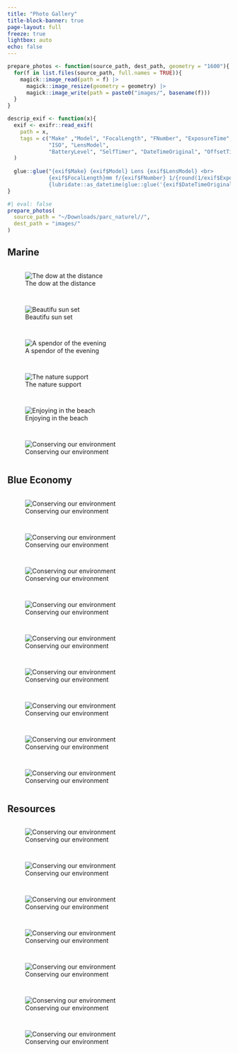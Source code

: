 ```yaml
---
title: "Photo Gallery"
title-block-banner: true
page-layout: full
freeze: true
lightbox: auto
echo: false
---
```


```r
prepare_photos <- function(source_path, dest_path, geometry = "1600"){
  for(f in list.files(source_path, full.names = TRUE)){
    magick::image_read(path = f) |>
      magick::image_resize(geometry = geometry) |>
      magick::image_write(path = paste0("images/", basename(f)))
  }
}

descrip_exif <- function(x){
  exif <- exifr::read_exif(
    path = x, 
    tags = c("Make" ,"Model", "FocalLength", "FNumber", "ExposureTime", 
             "ISO", "LensModel", 
             "BatteryLevel", "SelfTimer", "DateTimeOriginal", "OffsetTime")
  )
  
  glue::glue("{exif$Make} {exif$Model} Lens {exif$LensModel} <br>
             {exif$FocalLength}mm f/{exif$FNumber} 1/{round(1/exif$ExposureTime)} ISO {exif$ISO} <br>
             {lubridate::as_datetime(glue::glue('{exif$DateTimeOriginal} {exif$OffsetTime}'))} UTC")
}
```


```r
#| eval: false
prepare_photos(
  source_path = "~/Downloads/parc_naturel//", 
  dest_path = "images/"
)
```


## Marine

::: {style="display: grid; grid-template-columns: repeat(auto-fill, minmax(350px, 1fr));grid-gap: 1em;"}

![The dow at the distance](images/unguja/20230108_122245.jpg){description="`r descrip_exif('images/20240115_0036.jpg')`" desc-position="left" group="iceland"}


![Beautifu sun set](images/unguja/20211107_180706.jpg){description="`r descrip_exif('images/20240115_0036.jpg')`" desc-position="left" group="iceland"}

![A spendor of the evening](images/unguja/20211209_173646.jpg){description="`r descrip_exif('images/20240115_0036.jpg')`" desc-position="left" group="iceland"}

![The nature support](images/unguja/20220328_114324.jpg){description="`r descrip_exif('images/20240115_0036.jpg')`" desc-position="left" group="iceland"}



![Enjoying in the beach](images/unguja/20230805_145149.jpg){description="`r descrip_exif('images/20240115_0036.jpg')`" desc-position="left" group="iceland"}

![Conserving our environment](images/unguja/IMG-20230902-WA0027.jpg){description="`r descrip_exif('images/20240115_0036.jpg')`" desc-position="left" group="iceland"}

:::

## Blue Economy

::: {style="display: grid; grid-template-columns: repeat(auto-fill, minmax(350px, 1fr));grid-gap: 1em;"}

![Conserving our environment](images/be/20220105_102627.jpg){description="`r descrip_exif('images/20240115_0036.jpg')`" desc-position="left" group="iceland"}

![Conserving our environment](images/be/20220120_115712.jpg){description="`r descrip_exif('images/20240115_0036.jpg')`" desc-position="left" group="iceland"}

![Conserving our environment](images/be/20220411_120941.jpg){description="`r descrip_exif('images/20240115_0036.jpg')`" desc-position="left" group="iceland"}

![Conserving our environment](images/be/20220418_124014.jpg){description="`r descrip_exif('images/20240115_0036.jpg')`" desc-position="left" group="iceland"}

![Conserving our environment](images/be/20230813_150712.jpg){description="`r descrip_exif('images/20240115_0036.jpg')`" desc-position="left" group="iceland"}

![Conserving our environment](images/be/20231014_124312.jpg){description="`r descrip_exif('images/20240115_0036.jpg')`" desc-position="left" group="iceland"}

![Conserving our environment](images/be/IMG-20231006-WA0030.jpg){description="`r descrip_exif('images/20240115_0036.jpg')`" desc-position="left" group="iceland"}

![Conserving our environment](images/be/IMG-20230928-WA0014.jpg){description="`r descrip_exif('images/20240115_0036.jpg')`" desc-position="left" group="iceland"}

![Conserving our environment](images/be/IMG-20230905-WA0044.jpg){description="`r descrip_exif('images/20240115_0036.jpg')`" desc-position="left" group="iceland"}




:::

## Resources

::: {style="display: grid; grid-template-columns: repeat(auto-fill, minmax(350px, 1fr));grid-gap: 1em;"}



![Conserving our environment](images/resources/1U3A2214.JPG){description="`r descrip_exif('images/20240115_0036.jpg')`" desc-position="left" group="iceland"}


![Conserving our environment](images/resources/IMG_4180.JPG){description="`r descrip_exif('images/20240115_0036.jpg')`" desc-position="left" group="iceland"}


![Conserving our environment](images/resources/IMG_4206.JPG){description="`r descrip_exif('images/20240115_0036.jpg')`" desc-position="left" group="iceland"}

![Conserving our environment](images/resources/_AAA4337.jpg){description="`r descrip_exif('images/20240115_0036.jpg')`" desc-position="left" group="iceland"}



![Conserving our environment](images/resources/_AAA4440.jpg){description="`r descrip_exif('images/20240115_0036.jpg')`" desc-position="left" group="iceland"}


![Conserving our environment](images/resources/_AAA4349.jpg){description="`r descrip_exif('images/20240115_0036.jpg')`" desc-position="left" group="iceland"}

![Conserving our environment](images/resources/_AAA4244.jpg){description="`r descrip_exif('images/20240115_0036.jpg')`" desc-position="left" group="iceland"}


:::



